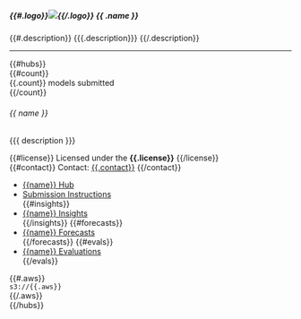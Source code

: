 ```{=html}
<div class="card org h-100 g-col-12 g-col-xl-6">
    <h5 {{#.id}}id="{{.id}}"{{/.id}} class="card-title org text-center">
      {{#.logo}}<img src="{{.logo}}" class="card-img-top logo" alt=' '>{{/.logo}}
      {{ .name }}
    </h5>
    <div class="card-body">
    {{#.description}}
      {{{.description}}}
    {{/.description}}
    <hr>
    <div class="grid">
        {{#hubs}}
        <div class="card hub text-bg-light g-col-12 g-col-sm-6">
            {{#count}}
            <div class="card-header">
                {{.count}} models submitted
            </div>
            {{/count}}
            <div class="card-body h-100">
                <h6 class="card-title">
                {{ name }}
                </h6>
                <p class="card-text">
                    {{{ description }}}
                </p>
                <p class="card-text">
                    {{#license}}
                    Licensed under the <strong>{{.license}}</strong>
                    {{/license}}
                    <br>
                    {{#contact}}
                    Contact: <a class="card-link" href="mailto:{{.contact}}">{{.contact}}</a>
                    {{/contact}}
                </p>
                <ul class="list-group list-group-flush">
                    <li class="list-group-item">
                    <a class="card-link" href="https://github.com/{{.repo}}">
                    <i class="fa-brands fa-github"></i>
                    <span class="visually-hidden">{{name}} </span><span aria-hidden=true>Hub</span>
                    </a>
                    </li>
                    <li class="list-group-item">
                    <a class="card-link" href="https://github.com/{{.repo}}/tree/HEAD/model-output#readme">
                    <i class="fa-solid fa-book"></i>
                    Submission Instructions
                    </a>
                    </li>
                    {{#insights}}
                    <li class="list-group-item">
                    <a class="card-link" href="{{.insights}}">
                    <i class="fa-solid fa-magnifying-glass-chart"></i>
                    <span class="visually-hidden">{{name}} </span>Insights
                    </a>
                    </li>
                    {{/insights}}
                    {{#forecasts}}
                    <li class="list-group-item">
                    <a class="card-link" href="{{.forecasts}}">
                    <i class="fa-solid fa-chart-line"></i>
                    <span class="visually-hidden">{{name}} </span>Forecasts
                    </a>
                    </li>
                    {{/forecasts}}
                    {{#evals}}
                    <li class="list-group-item">
                    <a class="card-link" href="{{.evals}}">
                    <i class="fa-solid fa-stethoscope"></i>
                    <span class="visually-hidden">{{name}} </span>Evaluations
                    </a>
                    </li>
                    {{/evals}}
                </ul>
            </div>
            {{#.aws}}
            <div class="data-foot card-footer">
                <i class="fa-solid fa-database" aria-label="s3 data available"></i> <code>s3://{{.aws}}</code> <small><a href="https://hubverse-org.github.io/hubData/articles/connect_hub.html#connecting-to-a-hub-in-the-cloud"><i class="fa-solid fa-circle-info" aria-label="Find out how to connect to data in the cloud"></i></a></small>
            </div>
            {{/.aws}}
        </div>
        {{/hubs}}
    </div>
    </div>
</div>
```
